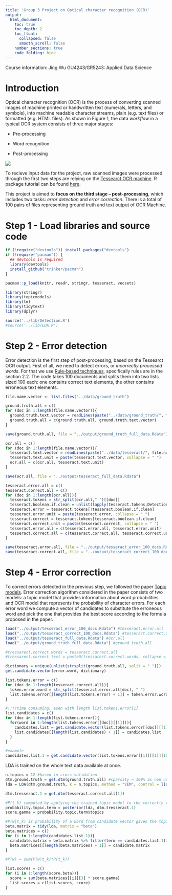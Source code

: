 ```yaml
---
title: 'Group 3 Project on Optical character recognition (OCR)'
output: 
  html_document:
    toc: true
    toc_depth: 2
    toc_float:
      collapsed: false
      smooth_scroll: false
    number_sections: true
    code_folding: hide
---
```


Course information: 
Jing Wu
GU4243/GR5243: Applied Data Science

# Introduction {-}

Optical character recognition (OCR) is the process of converting scanned images of machine printed or
handwritten text (numerals, letters, and symbols), into machine readable character streams, plain (e.g. text files) or formatted (e.g. HTML files). As shown in Figure 1, the data *workflow* in a typical OCR system consists of three major stages:

* Pre-processing

* Word recognition

* Post-processing

![](../figs/ocr_flowchart.png) 

To recieve input data for the project, raw scanned images were processed through the first two steps are relying on the [Tessearct OCR machine](https://en.wikipedia.org/wiki/Tesseract_(software)). R package tutorial can be found [here](https://www.r-bloggers.com/the-new-tesseract-package-high-quality-ocr-in-r/). 

This project is aimed to **focus on the third stage -- post-processing**, which includes two tasks: *error detection* and *error correction*. There is a total of 100 pairs of files representing ground truth and text output of OCR Machine.

# Step 1 - Load libraries and source code

```r
if (!require("devtools")) install.packages("devtools")
if (!require("pacman")) {
  ## devtools is required
  library(devtools)
  install_github("trinker/pacman")
}

pacman::p_load(knitr, readr, stringr, tesseract, vecsets)

library(stringr)
library(topicmodels)
library(tm)
library(tidytext)
library(dplyr)

source('../lib/Detection.R')
#source('../lib/LDA.R')

```

# Step 2 - Error detection

Error detection is the first step of post-processing, based on the Tessearct OCR output. First of all, we need to detect errors, or *incorrectly processed words*. For that we use [Rule-based techniques](http://webpages.ursinus.edu/akontostathis/KulpKontostathisFinal.pdf), specifically rules are in the section 2.2. The code takes 100 documents and splits them into two lists sized 100 each: one contains correct text elements, the other contains erroneous text elements. 

```r
file.name.vector <- list.files("../data/ground_truth")

ground.truth.all = c()
for (doc in 1:length(file.name.vector)){
  ground.truth.text.vector = readLines(paste("../data/ground_truth/", file.name.vector[doc],sep=""))
  ground.truth.all = c(ground.truth.all, ground.truth.text.vector)
}

save(ground.truth.all, file = "../output/ground_truth_full_data.Rdata")

ocr.all = c()
for (doc in 1:length(file.name.vector)){
  tesseract.text.vector = readLines(paste("../data/tesseract/", file.name.vector[doc],sep=""))
  tesseract.text.unit = paste(tesseract.text.vector, collapse = " ")
  ocr.all = c(ocr.all, tesseract.text.unit)
}

save(ocr.all, file = "../output/tesseract_full_data.Rdata")

tesseract.error.all = c()
tesseract.correct.all = c()
for (doc in 1:length(ocr.all)){
  tesseract.tokens = str_split(ocr.all," ")[[doc]]
  tesseract.boolean.if.clean = unlist(lapply(tesseract.tokens,Detection)) 
  tesseract.error = tesseract.tokens[!tesseract.boolean.if.clean]
  tesseract.error.unit = paste(tesseract.error, collapse = " ")
  tesseract.correct = tesseract.tokens[tesseract.boolean.if.clean]
  tesseract.correct.unit = paste(tesseract.correct, collapse = " ")
  tesseract.error.all = c(tesseract.error.all, tesseract.error.unit)
  tesseract.correct.all = c(tesseract.correct.all, tesseract.correct.unit)
}

save(tesseract.error.all, file = "../output/tesseract_error_100_docs.Rdata")
save(tesseract.correct.all, file = "../output/tesseract_correct_100_docs.Rdata")
```
# Step 4 - Error correction

To correct errors detected in the previous step, we followed the paper [Topic models](https://ieeexplore.ieee.org/stamp/stamp.jsp?tp=&arnumber=4377099). Error correction algorithm considered in the paper consists of two models: a topic model that provides information about word probabilities and OCR model that represents the probability of character errors. For each error word we compute a vector of candidates to substitute the erroneous word and pick the one that provides the best score according to the formula proposed in the paper.

```r
load("../output/tesseract_error_100_docs.Rdata") #tesseract.error.all
load("../output/tesseract_correct_100_docs.Rdata") #tesseract.correct.all
load("../output/tesseract_full_data.Rdata") #ocr.all
load("../output/ground_truth_full_data.Rdata") #ground.truth.all

#tressarect.correct.words = tesseract.correct.all
#tressarect.correct.text = paste0(tressarect.correct.words, collapse = " ")

dictionary = unique(unlist(strsplit(ground.truth.all, split = " ")))
get.candidate.vector(error.word, dictionary)

list.tokens.error = c()
for (doc in 1:length(tesseract.correct.all)){
  token.error.word = str_split(tesseract.error.all[doc], " ") 
  list.tokens.error[[length(list.tokens.error) + 1]] = token.error.word
}

#!!!!time consuming, even with length list.tokens.error[1]
list.candidates = c()
for (doc in 1:length(list.tokens.error)){
  for(word in 1:length(list.tokens.error[[doc]][[1]])){
    candidates.list = get.candidate.vector(list.tokens.error[[doc]][[1]][word], dictionary)
    list.candidates[[length(list.candidates) + 1]] = candidates.list
  }
}

#example
candidates.list.1 = get.candidate.vector(list.tokens.error[[1]][[1]][15], dictionary)
```

LDA is trained on the whole text data available at once.
```r
n.topics = 12 #based in cross-validation
dtm.ground.truth = get.dtm(ground.truth.all) #sparsity = 100% as non unique entries are removed (~7%)
lda = LDA(dtm.ground.truth, k = n.topics, method = "VEM", control = list(seed = 2019))
```
```r
dtm.tresseract.1 = get.dtm(tesseract.correct.all[1])

#P(t_k) computed by applying the trained topic model to the correctly recognized words in the document. 
probability.topic.term = posterior(lda, dtm.tresseract.1) 
score.gamma = probability.topic.term$topics
```

```r
#P(w|t_k) is probability of a word from candidate vector given the topic, computed using beta matrix.
beta.matrix = tidy(lda, matrix = "beta")
beta.matrices = c()
for (i in 1:length(candidates.list.1)){
  candidate.matrix = beta.matrix %>% filter(term == candidates.list.1[i]) %>% arrange(topic)
  beta.matrices[[length(beta.matrices) + 1]] = candidate.matrix
}
```

```r
#P(w) = sum(P(w|t_k)*P(t_k))

list.scores = c()
for (i in 1:length(score.beta)){
  score = sum(beta.matrices[[i]][3] * score.gamma)
  list.scores = c(list.scores, score)
}
```

